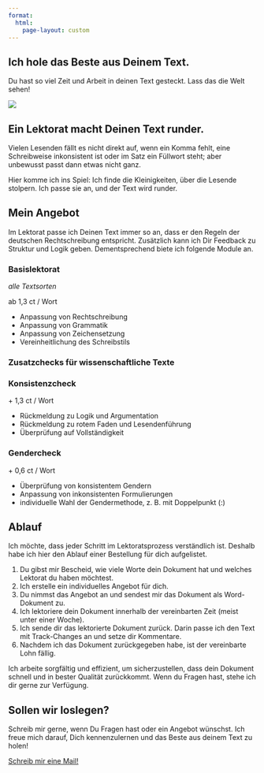 ```yaml
---
format:
  html:
    page-layout: custom
---
```



::: {.container-fluid .bg-light}
::: grid
::: {.g-col-12 .g-col-md-4 .g-start-md-2 .d-flex .align-items-center .px-3}
::: wrapper
# Ich hole das Beste aus Deinem Text.

Du hast so viel Zeit und Arbeit in deinen Text gesteckt. Lass das die Welt sehen!
:::
:::

::: {.g-col-12 .g-col-md-6}
![](assets/images/230506-elbe-10_portrait.jpg)
:::
:::
:::

::: {.container .bg-dark}
::: grid
::: {.g-col-12 .g-col-md-8 .align-items-center .g-start-md-3 .px-3}
# Ein Lektorat macht Deinen Text runder.

Vielen Lesenden fällt es nicht direkt auf, wenn ein Komma fehlt, eine Schreibweise inkonsistent ist oder im Satz ein Füllwort steht; aber unbewusst passt dann etwas nicht ganz.

Hier komme ich ins Spiel: Ich finde die Kleinigkeiten, über die Lesende stolpern. Ich passe sie an, und der Text wird runder.
:::

<!-- ::: {.g-col-12 .g-col-md-4} -->
<!-- ![](assets/images/230506-elbe-2.jpg){.portrait} -->
<!-- ::: -->

:::
:::

::: {.container .bg-light}
::: grid
::: {.g-col-8 .g-start-3 .text-center}
# Mein Angebot
:::
:::

::: grid
::: {.g-col-12 .g-col-md-8 .g-start-md-3 .align-items-center .px-3}

Im Lektorat passe ich Deinen Text immer so an, dass er den Regeln der deutschen Rechtschreibung entspricht. Zusätzlich kann ich Dir Feedback zu Struktur und Logik geben. Dementsprechend biete ich folgende Module an.
:::
:::

::: grid
::: {.g-col-12 .g-col-sm-8 .g-start-sm-3 .g-col-md-6 .g-start-md-4 .px-3}
::: card
::: {.card-title .text-center}
### Basislektorat
:::

::: {.card-subtitle .text-center}
*alle Textsorten*

ab 1,3 ct / Wort
:::

::: card-body
-   Anpassung von Rechtschreibung
-   Anpassung von Grammatik
-   Anpassung von Zeichensetzung
-   Vereinheitlichung des Schreibstils <!-- -   Anpassung des Schreibstils an die Literaturart -->
:::
:::
:::

::: {.g-col-12 .px-3 .text-center}
### Zusatzchecks für wissenschaftliche Texte
:::

::: {.g-col-12 .g-col-md-5 .g-start-md-2 .px-3}
::: card
::: {.card-title .text-center}
### Konsistenzcheck
:::

::: {.card-subtitle .text-center}

\+ 1,3 ct / Wort
:::

::: card-body
-   Rückmeldung zu Logik und Argumentation
-   Rückmeldung zu rotem Faden und Lesendenführung
-   Überprüfung auf Vollständigkeit
:::
:::
:::

::: {.g-col-12 .g-col-md-5 .px-3}
::: card
::: {.card-title .text-center}
### Gendercheck
:::

::: {.card-subtitle .text-center}

\+ 0,6 ct / Wort
:::

::: card-body
-   Überprüfung von konsistentem Gendern
-   Anpassung von inkonsistenten Formulierungen
-   individuelle Wahl der Gendermethode, z. B. mit Doppelpunkt (:)
:::
:::
:::
:::

:::

::: {.container .bg-dark}
::: grid
::: {.g-col-8 .g-start-3 .text-center}
# Ablauf
:::
:::

::: grid
::: {.g-col-12 .g-col-md-8 .g-start-md-3 .align-items-center .px-3}

Ich möchte, dass jeder Schritt im Lektoratsprozess verständlich ist.
Deshalb habe ich hier den Ablauf einer Bestellung für dich aufgelistet. 
<!-- Von der Kontaktaufnahme bis zur finalen Zahlung findest du hier alle wichtigen Schritte, die wir gemeinsam durchlaufen werden.  -->

1.  Du gibst mir Bescheid, wie viele Worte dein Dokument hat und welches Lektorat du haben möchtest.
2.  Ich erstelle ein individuelles Angebot für dich.
3.  Du nimmst das Angebot an und sendest mir das Dokument als Word-Dokument zu.
4.  Ich lektoriere dein Dokument innerhalb der vereinbarten Zeit (meist unter einer Woche).
5.  Ich sende dir das lektorierte Dokument zurück. Darin passe ich den Text mit Track-Changes an und setze dir Kommentare.
<!-- und gebe dir Rückmeldung zu den 5 häufigsten Fehlern. -->
6.  Nachdem ich das Dokument zurückgegeben habe, ist der vereinbarte Lohn fällig.

Ich arbeite sorgfältig und effizient, um sicherzustellen, dass dein Dokument schnell und in bester Qualität zurückkommt.
Wenn du Fragen hast, stehe ich dir gerne zur Verfügung.

:::
:::
:::

::: {.container .bg-light}
::: grid

::: {.g-col-12 .g-col-md-8 .g-start-md-3 .align-items-center .px-3}

# Sollen wir loslegen?

Schreib mir gerne, wenn Du Fragen hast oder ein Angebot wünschst.
Ich freue mich darauf, Dich kennenzulernen und das Beste aus deinem Text zu holen!

[Schreib mir eine Mail!](mailto:lektorat-zeller@posteo.de){.btn .btn-dark}
:::
:::
:::

